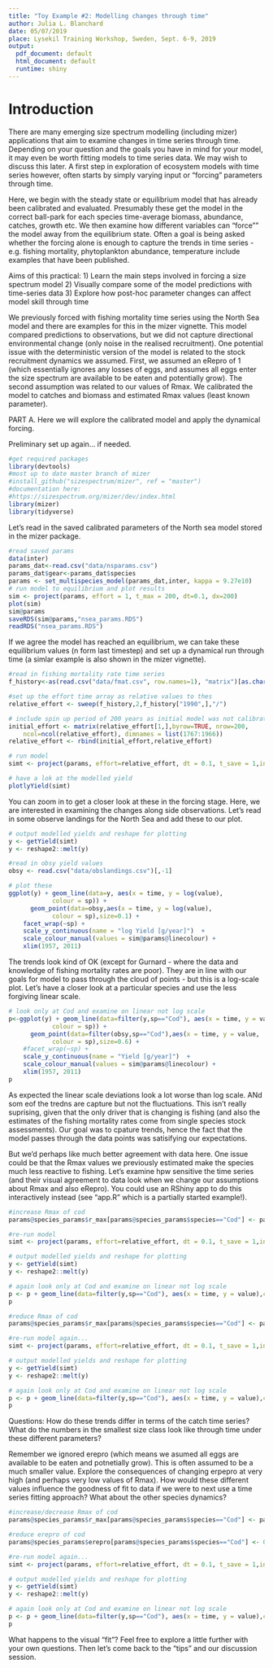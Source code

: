 ```yaml
---
title: "Toy Example #2: Modelling changes through time"
author: Julia L. Blanchard
date: 05/07/2019
place: Lysekil Training Workshop, Sweden, Sept. 6-9, 2019
output:
  pdf_document: default
  html_document: default
  runtime: shiny
---
```


# Introduction 

There are many emerging size spectrum modelling (including mizer) applications that aim to examine changes in time series through time. Depending on your question and the goals you have in mind for your model, it may even be worth fitting models to time series data. We may wish to discuss this later. A first step in exploration of ecosystem models with time series however, often starts by simply varying input or "forcing" parameters through time. 

Here, we begin with the steady state or equilibrium model that has already been calibrated and evaluated. Presumably these get the model in the correct ball-park for each species time-average biomass, abundance, catches, growth etc. We then examine how different variables can "force"" the model away from the equilibrium state. Often a goal is being asked whether the forcing alone is enough to capture the trends in time series - e.g. fishing mortality, phytoplankton abundance, temperature  include examples that have been published.

Aims of this practical: 
1) Learn the main steps involved in forcing a size spectrum model
2) Visually compare some of the model predictions with time-series data 
3) Explore how post-hoc parameter changes can affect model skill through time


We previously forced with fishing mortality time series using the North Sea model and there are examples for this in the mizer vignette. This model compared predictions to observations, but we did not capture directional environmental change (only noise in the realised recruitment). One potential issue with the deterministic version of the  model is related to the stock recruitment dynamics we assumed. First, we assumed an eRepro of 1 (which essentially ignores any losses of eggs, and assumes all eggs enter the size spectrum are available to be eaten and potentially grow). The second assumption was related to our values of Rmax. We calibrated the model to catches and biomass and estimated Rmax values (least known parameter). 

PART A. Here we will explore the calibrated model and apply the dynamical forcing.

Preliminary set up again... if needed.
```r
#get required packages
library(devtools)
#most up to date master branch of mizer
#install_github("sizespectrum/mizer", ref = "master")
#documentation here:
#https://sizespectrum.org/mizer/dev/index.html
library(mizer)
library(tidyverse)

```

Let's read in the saved calibrated parameters of the North sea model stored in the mizer package. 

```r
#read saved params
data(inter)
params_dat<-read.csv("data/nsparams.csv")
params_dat$gear<-params_dat$species
params <- set_multispecies_model(params_dat,inter, kappa = 9.27e10)
# run model to equilibrium and plot results
sim <- project(params, effort = 1, t_max = 200, dt=0.1, dx=200)
plot(sim)
sim@params
saveRDS(sim@params,"nsea_params.RDS")
readRDS("nsea_params.RDS")

```

If we agree the model has reached an equilibrium, we can take these equilibrium values (n form last timestep) and set up a dynamical run through time (a simlar example is also shown in the mizer vignette).

```r

#read in fishing mortality rate time series
f_history<-as(read.csv("data/fmat.csv", row.names=1), "matrix")[as.character(seq(1967,2010)),]

#set up the effort time array as relative values to thes
relative_effort <- sweep(f_history,2,f_history["1990",],"/")

# include spin up period of 200 years as initial model was not calibrated for the year 1990 but a decadal time-average
initial_effort <- matrix(relative_effort[1,],byrow=TRUE, nrow=200,
    ncol=ncol(relative_effort), dimnames = list(1767:1966))
relative_effort <- rbind(initial_effort,relative_effort)

# run model
simt <- project(params, effort=relative_effort, dt = 0.1, t_save = 1,initial_n = sim@n[200,,],initial_n_pp = sim@n_pp[200,])

# have a lok at the modelled yield
plotlyYield(simt)


```

You can zoom in to get a closer look at these in the forcing stage. Here, we are interested in examining the changes along side observations. Let's read in some observe landings for the North Sea and add these to our plot.

```r
# output modelled yields and reshape for plotting
y <- getYield(simt)
y <- reshape2::melt(y)

#read in obsy yield values
obsy <- read.csv("data/obslandings.csv")[,-1]

# plot these
ggplot(y) + geom_line(data=y, aes(x = time, y = log(value), 
            colour = sp)) +
      geom_point(data=obsy,aes(x = time, y = log(value), 
            colour = sp),size=0.1) +
    facet_wrap(~sp) +
    scale_y_continuous(name = "log Yield [g/year]")  +
    scale_colour_manual(values = sim@params@linecolour) +
    xlim(1957, 2011)

```

The trends look kind of OK (except for Gurnard - where the data and knowledge of fishing mortality rates are poor). They are in line with our goals for model to pass through the cloud of points -  but this is a log-scale plot. Let's have a closer look at a particular species and use the less forgiving linear scale.

```r
# look only at Cod and examine on linear not log scale
p<-ggplot(y) + geom_line(data=filter(y,sp=="Cod"), aes(x = time, y = value, 
            colour = sp)) +
      geom_point(data=filter(obsy,sp=="Cod"),aes(x = time, y = value, 
            colour = sp),size=0.6) +
    #facet_wrap(~sp) +
    scale_y_continuous(name = "Yield [g/year]")  +
    scale_colour_manual(values = sim@params@linecolour) +
    xlim(1957, 2011)
p
```

As expected the linear scale deviations look a lot worse than log scale. ANd som eof the tredns are capture but not the fluctuations. This isn't really suprising, given that the only driver that is changing is fishing (and also the estimates of the fishing mortality rates come from single species stock assessments). Our goal was to cpature trends, hence the fact that the model passes through the data points was satisifying our expectations. 

But we'd perhaps like much better agreement with data here. One issue could be that the Rmax values we previously estimated make the species much less reactive to fishing. Let's examine hpw sensitive the time series (and their visual agreement to data look when we change our assumptions about Rmax and also eRepro). You could use an RShiny app to do this interactively instead (see "app.R" which is a partially started example!).


```r
#increase Rmax of cod
params@species_params$r_max[params@species_params$species=="Cod"] <- params_dat$r_max[params_dat$species=="Cod"]*10

#re-run model
simt <- project(params, effort=relative_effort, dt = 0.1, t_save = 1,initial_n = sim@n[200,,],initial_n_pp = sim@n_pp[200,])

# output modelled yields and reshape for plotting
y <- getYield(simt)
y <- reshape2::melt(y)

# again look only at Cod and examine on linear not log scale
p <- p + geom_line(data=filter(y,sp=="Cod"), aes(x = time, y = value),colour="red") 
p

#reduce Rmax of cod
params@species_params$r_max[params@species_params$species=="Cod"] <- params_dat$r_max[params_dat$species=="Cod"]/10

#re-run model again...
simt <- project(params, effort=relative_effort, dt = 0.1, t_save = 1,initial_n = sim@n[200,,],initial_n_pp = sim@n_pp[200,])

# output modelled yields and reshape for plotting
y <- getYield(simt)
y <- reshape2::melt(y)

# again look only at Cod and examine on linear not log scale
p <- p + geom_line(data=filter(y,sp=="Cod"), aes(x = time, y = value),colour="red") 
p


```

Questions: How do these trends differ in terms of the catch time series? What do the numbers in the smallest size class look like through time under these different parameters? 

Remember we ignored erepro  (which means we asumed all eggs are available to be eaten and potnetially grow). This is often assumed to be a much smaller value. Explore the consequences of changing erpepro at very high (and perhaps very low values of Rmax). How would these different values influence the goodness of fit to data if we were to next use a time series fitting approach? What about the other species dynamics? 

```r
#increase/decrease Rmax of cod
params@species_params$r_max[params@species_params$species=="Cod"] <- params_dat$r_max[params_dat$species=="Cod"]*10 #REPLACE WITH YOUR VALUE HERE

#reduce erepro of cod
params@species_params$erepro[params@species_params$species=="Cod"] <- 0.0005 #YOUR VALUE HERE

#re-run model again...
simt <- project(params, effort=relative_effort, dt = 0.1, t_save = 1,initial_n = sim@n[200,,],initial_n_pp = sim@n_pp[200,])

# output modelled yields and reshape for plotting
y <- getYield(simt)
y <- reshape2::melt(y)

# again look only at Cod and examine on linear not log scale
p <- p + geom_line(data=filter(y,sp=="Cod"), aes(x = time, y = value),colour="blue") 
p
```

What happens to the visual "fit"? Feel free to explore a little further with your own questions. Then let's come back to the "tips" and our discussion session.

